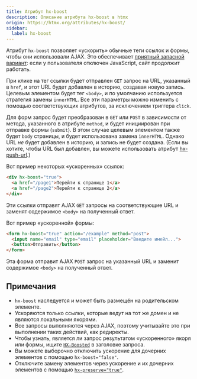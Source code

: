 ```yaml
---
title: Атрибут hx-boost
description: Описание атрибута hx-boost в htmx
origin: https://htmx.org/attributes/hx-boost/
sidebar:
  label: hx-boost
---
```


Атрибут `hx-boost` позволяет «ускорить» обычные теги ссылок и формы, чтобы они использовали AJAX. Это обеспечивает [приятный запасной вариант](https://en.wikipedia.org/wiki/Progressive_enhancement): если у пользователя отключен JavaScript, сайт продолжит работать.

При клике на тег ссылки будет отправлен `GET` запрос на URL, указанный в `href`, и этот URL будет добавлен в историю, создавая новую запись. Целевым элементом будет тег `<body>`, и по умолчанию используется стратегия замены `innerHTML`. Все эти параметры можно изменить с помощью соответствующих атрибутов, за исключением триггера `click`.

Для форм запрос будет преобразован в `GET` или `POST` в зависимости от метода, указанного в атрибуте `method`, и будет инициирован при отправке формы (`submit`). В этом случае целевым элементом также будет `body` страницы, и будет использована замена `innerHTML`. Однако URL _не_ будет добавлен в историю, и запись не будет создана. (Если вы хотите, чтобы URL был добавлен, вы можете использовать атрибут [hx-push-url](/attributes/hx-push-url/).)

Вот пример некоторых «ускоренных» ссылок:

```html
<div hx-boost="true">
  <a href="/page1">Перейти к странице 1</a>
  <a href="/page2">Перейти к странице 2</a>
</div>
```
Эти ссылки отправят AJAX `GET` запросы на соответствующие URL и заменят содержимое `<body>` на полученный ответ.

Вот пример «ускоренной» формы:

```html
<form hx-boost="true" action="/example" method="post">
  <input name="email" type="email" placeholder="Введите имейл...">
  <button>Отправить</button>
</form>
```
Эта форма отправит AJAX `POST` запрос на указанный URL и заменит содержимое `<body>` на полученный ответ.


## Примечания

* `hx-boost` наследуется и может быть размещён на родительском элементе.
* Ускоряются только ссылки, которые ведут на тот же домен и не являются локальными якорями.
* Все запросы выполняются через AJAX, поэтому учитывайте это при выполнении таких действий, как редиректы.
* Чтобы узнать, является ли запрос результатом «ускоренного» якоря или формы, ищите [`HX-Boosted`](https://htmx.org/reference/#request_headers) в заголовке запроса.
* Вы можете выборочно отключить ускорение для дочерних элементов с помощью `hx-boost="false"`.
* Отключите замену элементов через ускорение и их дочерних элементов с помощью [`hx-preserve="true"`](/attributes/hx-preserve/).
